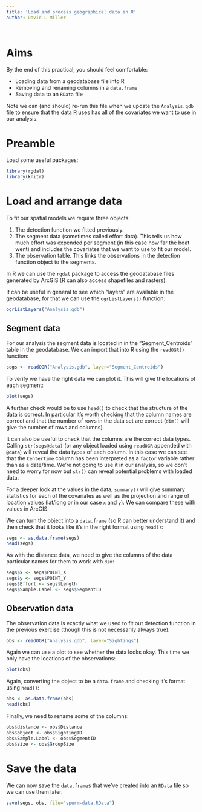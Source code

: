 ```yaml
---
title: 'Load and process geographical data in R'
author: David L Miller

---
```


# Aims

By the end of this practical, you should feel comfortable:

- Loading data from a geodatabase file into R
- Removing and renaming columns in a `data.frame`
- Saving data to an `RData` file

Note we can (and should) re-run this file when we update the `Analysis.gdb` file to ensure that the data R uses has all of the covariates we want to use in our analysis.

# Preamble

Load some useful packages:

```r
library(rgdal)
library(knitr)
```

# Load and arrange data

To fit our spatial models we require three objects:

  1. The detection function we fitted previously.
  2. The segment data (sometimes called effort data). This tells us how much effort was expended per segment (in this case how far the boat went) and includes the covariates that we want to use to fit our model.
  3. The observation table. This links the observations in the detection function object to the segments.

In R we can use the `rgdal` package to access the geodatabase files generated by ArcGIS (R can also access shapefiles and rasters).

It can be useful in general to see which "layers" are available in the geodatabase, for that we can use the `ogrListLayers()` function:
```r
ogrListLayers("Analysis.gdb")
```

## Segment data

For our analysis the segment data is located in in the "Segment_Centroids" table in the geodatabase. We can import that into R using the `readOGR()` function:
```r
segs <- readOGR("Analysis.gdb", layer="Segment_Centroids")
```

To verify we have the right data we can plot it. This will give the locations of each segment:
```r
plot(segs)
```

A further check would be to use `head()` to check that the structure of the data is correct. In particular it's worth checking that the column names are correct and that the number of rows in the data set are correct (`dim()` will give the number of rows and columns).

It can also be useful to check that the columns are the correct data types. Calling `str(segs@data)` (or any object loaded using `readOGR` appended with `@data`) will reveal the data types of each column. In this case we can see that the `CenterTime` column has been interpreted as a `factor` variable rather than as a date/time. We're not going to use it in our analysis, so we don't need to worry for now but `str()` can reveal potential problems with loaded data.

For a deeper look at the values in the data, `summary()` will give summary statistics for each of the covariates as well as the projection and range of location values (lat/long or in our case `x` and `y`). We can compare these with values in ArcGIS.


We can turn the object into a `data.frame` (so R can better understand it) and then check that it looks like it's in the right format using `head()`:
```r
segs <- as.data.frame(segs)
head(segs)
```
As with the distance data, we need to give the columns of the data particular names for them to work with `dsm`:
```r
segs$x <- segs$POINT_X
segs$y <- segs$POINT_Y
segs$Effort <- segs$Length
segs$Sample.Label <- segs$SegmentID
```

## Observation data

The observation data is exactly what we used to fit out detection function in the previous exercise (though this is not necessarily always true).

```r
obs <- readOGR("Analysis.gdb", layer="Sightings")
```

Again we can use a plot to see whether the data looks okay. This time we only have the locations of the observations:
```r
plot(obs)
```

Again, converting the object to be a `data.frame` and checking it's format using `head()`:
```r
obs <- as.data.frame(obs)
head(obs)
```

Finally, we need to rename some of the columns:
```r
obs$distance <- obs$Distance
obs$object <- obs$SightingID
obs$Sample.Label <- obs$SegmentID
obs$size <- obs$GroupSize
```



# Save the data

We can now save the `data.frame`s that we've created into an `RData` file so we can use them later.

```r
save(segs, obs, file="sperm-data.RData")
```

